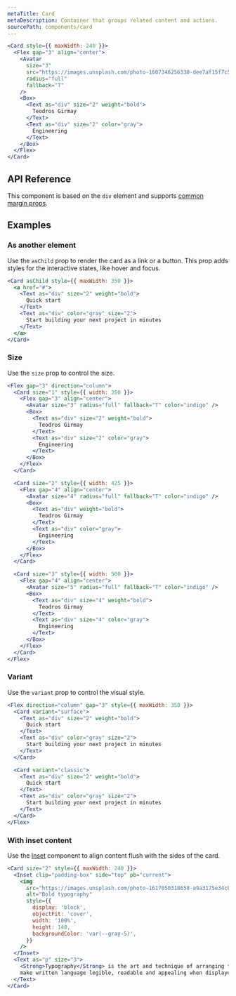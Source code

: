 ```yaml
---
metaTitle: Card
metaDescription: Container that groups related content and actions.
sourcePath: components/card
---
```


```jsx live=true
<Card style={{ maxWidth: 240 }}>
  <Flex gap="3" align="center">
    <Avatar
      size="3"
      src="https://images.unsplash.com/photo-1607346256330-dee7af15f7c5?&w=64&h=64&dpr=2&q=70&crop=focalpoint&fp-x=0.67&fp-y=0.5&fp-z=1.4&fit=crop"
      radius="full"
      fallback="T"
    />
    <Box>
      <Text as="div" size="2" weight="bold">
        Teodros Girmay
      </Text>
      <Text as="div" size="2" color="gray">
        Engineering
      </Text>
    </Box>
  </Flex>
</Card>
```

## API Reference

This component is based on the `div` element and supports [common margin props](/themes/docs/theme/layout#margin-props).

<ThemesPropsTable name="card" />

## Examples

### As another element

Use the `asChild` prop to render the card as a link or a button. This prop adds styles for the interactive states, like hover and focus.

```jsx live=true
<Card asChild style={{ maxWidth: 350 }}>
  <a href="#">
    <Text as="div" size="2" weight="bold">
      Quick start
    </Text>
    <Text as="div" color="gray" size="2">
      Start building your next project in minutes
    </Text>
  </a>
</Card>
```

### Size

Use the `size` prop to control the size.

```jsx live=true
<Flex gap="3" direction="column">
  <Card size="1" style={{ width: 350 }}>
    <Flex gap="3" align="center">
      <Avatar size="3" radius="full" fallback="T" color="indigo" />
      <Box>
        <Text as="div" size="2" weight="bold">
          Teodros Girmay
        </Text>
        <Text as="div" size="2" color="gray">
          Engineering
        </Text>
      </Box>
    </Flex>
  </Card>

  <Card size="2" style={{ width: 425 }}>
    <Flex gap="4" align="center">
      <Avatar size="4" radius="full" fallback="T" color="indigo" />
      <Box>
        <Text as="div" weight="bold">
          Teodros Girmay
        </Text>
        <Text as="div" color="gray">
          Engineering
        </Text>
      </Box>
    </Flex>
  </Card>

  <Card size="3" style={{ width: 500 }}>
    <Flex gap="4" align="center">
      <Avatar size="5" radius="full" fallback="T" color="indigo" />
      <Box>
        <Text as="div" size="4" weight="bold">
          Teodros Girmay
        </Text>
        <Text as="div" size="4" color="gray">
          Engineering
        </Text>
      </Box>
    </Flex>
  </Card>
</Flex>
```

### Variant

Use the `variant` prop to control the visual style.

```jsx live=true
<Flex direction="column" gap="3" style={{ maxWidth: 350 }}>
  <Card variant="surface">
    <Text as="div" size="2" weight="bold">
      Quick start
    </Text>
    <Text as="div" color="gray" size="2">
      Start building your next project in minutes
    </Text>
  </Card>

  <Card variant="classic">
    <Text as="div" size="2" weight="bold">
      Quick start
    </Text>
    <Text as="div" color="gray" size="2">
      Start building your next project in minutes
    </Text>
  </Card>
</Flex>
```

### With inset content

Use the [Inset](/themes/docs/components/inset) component to align content flush with the sides of the card.

```jsx live=true
<Card size="2" style={{ maxWidth: 240 }}>
  <Inset clip="padding-box" side="top" pb="current">
    <img
      src="https://images.unsplash.com/photo-1617050318658-a9a3175e34cb?ixlib=rb-4.0.3&ixid=M3wxMjA3fDB8MHxwaG90by1wYWdlfHx8fGVufDB8fHx8fA%3D%3D&auto=format&fit=crop&w=600&q=80"
      alt="Bold typography"
      style={{
        display: 'block',
        objectFit: 'cover',
        width: '100%',
        height: 140,
        backgroundColor: 'var(--gray-5)',
      }}
    />
  </Inset>
  <Text as="p" size="3">
    <Strong>Typography</Strong> is the art and technique of arranging type to
    make written language legible, readable and appealing when displayed.
  </Text>
</Card>
```
